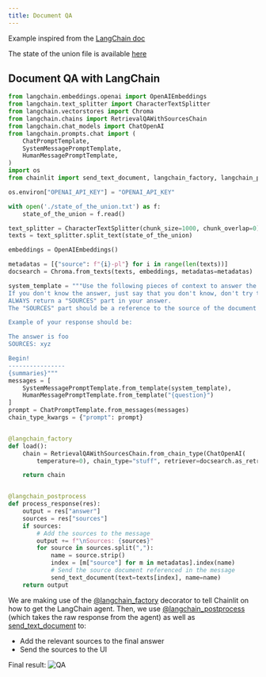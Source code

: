 ```yaml
---
title: Document QA
---
```


Example inspired from the [LangChain doc](https://huggingface.co/spaces/hwchase17/chat-your-data-state-of-the-union/tree/main)

<Note>The state of the union file is available [here](https://github.com/hwchase17/langchain/blob/master/docs/modules/state_of_the_union.txt)</Note>

## Document QA with LangChain
```python
from langchain.embeddings.openai import OpenAIEmbeddings
from langchain.text_splitter import CharacterTextSplitter
from langchain.vectorstores import Chroma
from langchain.chains import RetrievalQAWithSourcesChain
from langchain.chat_models import ChatOpenAI
from langchain.prompts.chat import (
    ChatPromptTemplate,
    SystemMessagePromptTemplate,
    HumanMessagePromptTemplate,
)
import os
from chainlit import send_text_document, langchain_factory, langchain_postprocess

os.environ["OPENAI_API_KEY"] = "OPENAI_API_KEY"

with open('./state_of_the_union.txt') as f:
    state_of_the_union = f.read()

text_splitter = CharacterTextSplitter(chunk_size=1000, chunk_overlap=0)
texts = text_splitter.split_text(state_of_the_union)

embeddings = OpenAIEmbeddings()

metadatas = [{"source": f"{i}-pl"} for i in range(len(texts))]
docsearch = Chroma.from_texts(texts, embeddings, metadatas=metadatas)

system_template = """Use the following pieces of context to answer the users question. 
If you don't know the answer, just say that you don't know, don't try to make up an answer.
ALWAYS return a "SOURCES" part in your answer.
The "SOURCES" part should be a reference to the source of the document from which you got your answer.

Example of your response should be:

The answer is foo
SOURCES: xyz

Begin!
----------------
{summaries}"""
messages = [
    SystemMessagePromptTemplate.from_template(system_template),
    HumanMessagePromptTemplate.from_template("{question}")
]
prompt = ChatPromptTemplate.from_messages(messages)
chain_type_kwargs = {"prompt": prompt}


@langchain_factory
def load():
    chain = RetrievalQAWithSourcesChain.from_chain_type(ChatOpenAI(
        temperature=0), chain_type="stuff", retriever=docsearch.as_retriever())

    return chain


@langchain_postprocess
def process_response(res):
    output = res["answer"]
    sources = res["sources"]
    if sources:
        # Add the sources to the message
        output += f"\nSources: {sources}"
        for source in sources.split(","):
            name = source.strip()
            index = [m["source"] for m in metadatas].index(name)
            # Send the source document referenced in the message
            send_text_document(text=texts[index], name=name)
    return output
```

We are making use of the [@langchain_factory](/api-reference/langchain-factory) decorator to tell Chainlit on how to get the LangChain agent.
Then, we use [@langchain_postprocess](/api-reference/langchain-postprocess) (which takes the raw response from the agent) as well as [send_text_document](/api-reference/send-text-document) to:
- Add the relevant sources to the final answer
- Send the sources to the UI

Final result:
![QA](/images/qa.png)